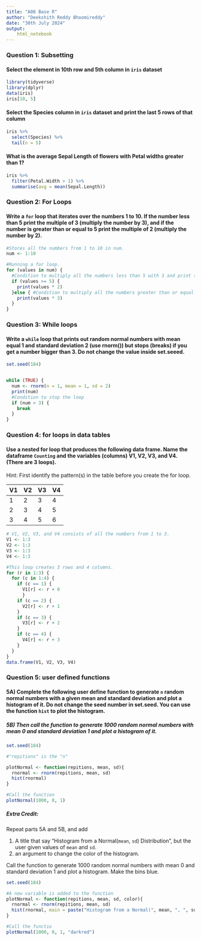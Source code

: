 ```yaml
---
title: "A08 Base R"
author: "Deekshith Reddy Bhoomireddy"
date: "30th July 2024"
output: 
    html_notebook
---
```


### Question 1: Subsetting

#### Select the element in 10th row and 5th column in `iris` dataset

```r
library(tidyverse)
library(dplyr)
data(iris)
iris[10, 5]

```


#### Select the Species column in `iris` dataset and print the last 5 rows of that column
```r
iris %>%
  select(Species) %>%
  tail(n = 5)
```


#### What is the average Sepal Length of flowers with Petal widths greater than 1? 

```r
iris %>%
  filter(Petal.Width > 1) %>%
  summarise(avg = mean(Sepal.Length))


```

### Question 2: For Loops

#### Write a `for` loop that iterates over the numbers 1 to 10. If the number less than 5 print the multiple of 3 (multiply the number by 3), and if the number is greater than or equal to 5 print the multiple of 2 (multiply the number by 2). 

```r
#Stores all the numbers from 1 to 10 in num.
num <- 1:10

#Running a for loop.
for (values in num) {
  #Condition to multiply all the numbers less than 5 with 3 and print them.
  if (values >= 5) {
    print(values * 2)
  }else { #Condition to multiply all the numbers greater than or equal to 5 with 2 and print them.
    print(values * 3)
  }
}

```

### Question 3: While loops

#### Write a `while` loop that prints out random normal numbers with mean equal 1 and standard deviation 2 (use rnorm()) but stops (breaks) if you get a number bigger than 3. Do not change the value inside set.seeed.
```r
set.seed(184)


while (TRUE) {
  num <- rnorm(n = 1, mean = 1, sd = 2)
  print(num)
  #Condition to stop the loop
  if (num > 3) {
    break
  }
}

```

### Question 4: for loops in data tables

#### Use a nested for loop that produces the following data frame. Name the dataframe  `Counting` and the variables (columns)  V1, V2, V3, and V4.  (There are 3 loops). 

Hint: First identify the pattern(s) in the table before you create the for loop.

| V1 | V2 | V3 | V4 |  
|:-- |:-- |:-- |:-- |
| 1 | 2 | 3 | 4 |  
| 2 | 3 | 4 | 5 |  
| 3 | 4 | 5 | 6 |  

```r
# V1, V2, V3, and V4 consists of all the numbers from 1 to 3.
V1 <- 1:3
V2 <- 1:3
V3 <- 1:3
V4 <- 1:3

#This loop creates 3 rows and 4 columns.
for (r in 1:3) {
  for (c in 1:4) {
    if (c == 1) {
      V1[r] <- r + 0
      }
    if (c == 2) {
      V2[r] <- r + 1
    }
    if (c == 3) {
      V3[r] <- r + 2
    }
    if (c == 4) {
      V4[r] <- r + 3
    }
  }
}
data.frame(V1, V2, V3, V4)

```

### Question 5: user defined functions

#### 5A) Complete the following user define function to generate `n` random normal numbers with a given mean and standard deviation and plot a histogram of it. Do not change  the seed number in set.seed. You can use the function `hist` to plot the histogram.  

##### 5B) Then call the function to generate 1000 random normal numbers with mean 0 and standard deviation 1 and plot a histogram of it.

```r
set.seed(184)

#"repitions" is the "n"

plotNormal <- function(repitions, mean, sd){
  rnormal <- rnorm(repitions, mean, sd)
  hist(rnormal)
}

#Call the function
plotNormal(1000, 0, 1)

```

##### Extra Credit: 

Repeat parts 5A and 5B, and add 

1. A title that say "Histogram from a Normal(`mean`, `sd`) Distribution", but the user given values of `mean` and `sd`.
2. an argument to change the color of the histogram.  

Call the function to generate 1000 random normal numbers with mean 0 and standard deviation 1 and plot a histogram. Make the bins blue.

```r
set.seed(184)

#A new variable is added to the function
plotNormal <- function(repitions, mean, sd, color){
  rnormal <- rnorm(repitions, mean, sd)
  hist(rnormal, main = paste("Histogram from a Normal(", mean, ", ", sd, ") Distribution"), col = color)
}

#Call the functio
plotNormal(1000, 0, 1, "darkred")



```
